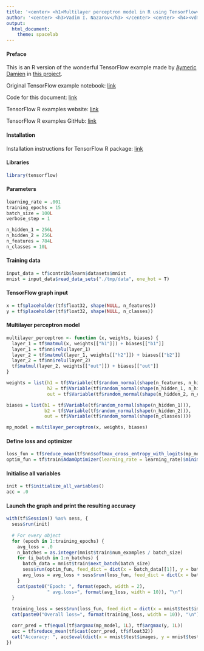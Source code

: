 ```yaml
---
title: '<center> <h1>Multilayer perceptron model in R using TensorFlow</h1></center>'
author: '<center> <h3>Vadim I. Nazarov</h3> </center> <center> <h4><vdm.nazarov@gmail.com></h4> </center>'
output: 
  html_document: 
    theme: spacelab
---
```


#### Preface
This is an R version of the wonderful TensorFlow example made by [Aymeric Damien](https://github.com/aymericdamien) in [this project](https://github.com/aymericdamien/TensorFlow-Examples/).

Original TensorFlow example notebook: [link](https://github.com/aymericdamien/TensorFlow-Examples/blob/master/notebooks/3_NeuralNetworks/multilayer_perceptron.ipynb)

Code for this document: [link](https://github.com/vadimnazarov/tensorflow-r-examples/3_NeuralNetworks/multilayer_perceptron.Rmd)

TensorFlow R examples website: [link](https://vadimnazarov.github.io/tensorflow-r-examples/)

TensorFlow R examples GitHub: [link](https://github.com/vadimnazarov/tensorflow-r-examples/)

#### Installation
Installation instructions for TensorFlow R package: [link](https://rstudio.github.io/tensorflow/)

#### Libraries
```r
library(tensorflow)
```

#### Parameters
```r
learning_rate = .001
training_epochs = 15
batch_size = 100L
verbose_step = 1

n_hidden_1 = 256L
n_hidden_2 = 256L
n_features = 784L
n_classes = 10L
```

#### Training data
```r
input_data = tf$contrib$learn$datasets$mnist
mnist = input_data$read_data_sets("./tmp/data", one_hot = T)
```

#### TensorFlow graph input
```r
x = tf$placeholder(tf$float32, shape(NULL, n_features))
y = tf$placeholder(tf$float32, shape(NULL, n_classes))
```

#### Multilayer perceptron model
```r
multilayer_perceptron <- function (x, weights, biases) {
  layer_1 = tf$matmul(x, weights[["h1"]]) + biases[["b1"]]
  layer_1 = tf$nn$relu(layer_1)
  layer_2 = tf$matmul(layer_1, weights[["h2"]]) + biases[["b2"]]
  layer_2 = tf$nn$relu(layer_2)
  tf$matmul(layer_2, weights[["out"]]) + biases[["out"]]
}

weights = list(h1 = tf$Variable(tf$random_normal(shape(n_features, n_hidden_1))), 
               h2 = tf$Variable(tf$random_normal(shape(n_hidden_1, n_hidden_2))), 
               out = tf$Variable(tf$random_normal(shape(n_hidden_2, n_classes))))

biases = list(b1 = tf$Variable(tf$random_normal(shape(n_hidden_1))), 
              b2 = tf$Variable(tf$random_normal(shape(n_hidden_2))), 
              out = tf$Variable(tf$random_normal(shape(n_classes))))

mp_model = multilayer_perceptron(x, weights, biases)
```

#### Define loss and optimizer
```r
loss_fun = tf$reduce_mean(tf$nn$softmax_cross_entropy_with_logits(mp_model, y))
optim_fun = tf$train$AdamOptimizer(learning_rate = learning_rate)$minimize(loss_fun)
```

#### Initialise all variables
```r
init = tf$initialize_all_variables()
acc = .0
```

#### Launch the graph and print the resulting accuracy
```r
with(tf$Session() %as% sess, {
  sess$run(init)
  
  # For every object
  for (epoch in 1:training_epochs) {
    avg_loss = .0
    n_batches = as.integer(mnist$train$num_examples / batch_size)
    for (i_batch in 1:n_batches) {
      batch_data = mnist$train$next_batch(batch_size)
      sess$run(optim_fun, feed_dict = dict(x = batch_data[[1]], y = batch_data[[2]]))
      avg_loss = avg_loss + sess$run(loss_fun, feed_dict = dict(x = batch_data[[1]], y = batch_data[[2]])) / n_batches
    }
    cat(paste0("Epoch: ", format(epoch, width = 2), 
               " avg.loss=", format(avg_loss, width = 10)), "\n")
  }
  
  training_loss = sess$run(loss_fun, feed_dict = dict(x = mnist$test$images, y = mnist$test$labels))
  cat(paste0("Overall loss=", format(training_loss, width = 10)), "\n")

  corr_pred = tf$equal(tf$argmax(mp_model, 1L), tf$argmax(y, 1L))
  acc = tf$reduce_mean(tf$cast(corr_pred, tf$float32))
  cat("Accuracy: ", acc$eval(dict(x = mnist$test$images, y = mnist$test$labels)), "\n")
})
```